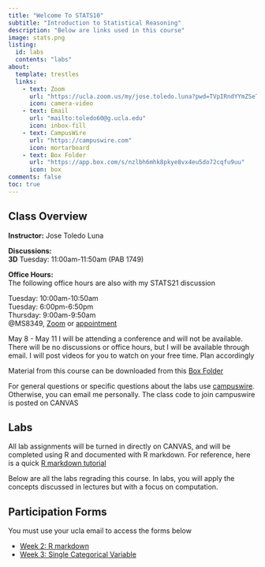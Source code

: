 ```yaml
---
title: "Welcome To STATS10"
subtitle: "Introduction to Statistical Reasoning"
description: "Below are links used in this course"
image: stats.png
listing:
  id: labs
  contents: "labs"
about:
  template: trestles
  links:
    - text: Zoom
      url: "https://ucla.zoom.us/my/jose.toledo.luna?pwd=TVpIRndYYmZSeTg0NUUvYlhTWllUQT09"
      icon: camera-video
    - text: Email
      url: "mailto:toledo60@g.ucla.edu"
      icon: inbox-fill
    - text: CampusWire
      url: "https://campuswire.com"
      icon: mortarboard
    - text: Box Folder
      url: "https://app.box.com/s/nzlbh6mhk8pkye8vx4eu5do72cqfu9uu"
      icon: box
comments: false
toc: true
---
```

::: {.column-page}

## Class Overview

**Instructor:** Jose Toledo Luna

**Discussions:** <br/>
**3D** Tuesday: 11:00am-11:50am (PAB 1749)

**Office Hours:** <br/>
The following office hours are also with my STATS21 discussion

Tuesday: 10:00am-10:50am <br/>
Tuesday: 6:00pm-6:50pm <br/>
Thursday: 9:00am-9:50am <br/>
@MS8349, [Zoom](https://ucla.zoom.us/my/jose.toledo.luna?pwd=TVpIRndYYmZSeTg0NUUvYlhTWllUQT09) or [appointment](/email.qmd)


:::callout-warning
May 8 - May 11 I will be attending a conference and will not be available.
There will be no discussions or office hours, but I will be available through email. I will post videos for you to watch on your free time. Plan accordingly
:::

Material from this course can be downloaded from this [Box Folder](https://app.box.com/s/nzlbh6mhk8pkye8vx4eu5do72cqfu9uu)

For general questions or specific questions about the labs use [campuswire](https://campuswire.com). Otherwise, you can email me personally. The class code to join campuswire is posted on CANVAS


## Labs 

All lab assignments will be turned in directly on CANVAS,
and will be completed using R and documented with R markdown.
For reference, here is a quick [R markdown tutorial](https://app.box.com/s/u08jwhg4lmulx2yzncodme6nl0k9a9gz) 


Below are all the labs regrading this course. 
In labs, you will apply the concepts discussed in lectures but with a focus on computation. 


::: {#labs}
:::


## Participation Forms

You must use your ucla email to access the forms below

- [Week 2: R markdown](https://forms.gle/NN7ntX5n8Ff6EZ8V9)
- [Week 3: Single Categorical Variable](https://forms.gle/tSC6ksZXiXPJGH2j9)



:::